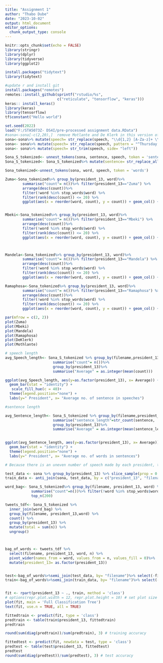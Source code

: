 ```yaml
---
title: "Assignment 1"
author: "Thabo Dube"
date: "2023-10-02"
output: html_document
editor_options: 
  chunk_output_type: console
---
```


```r
knitr::opts_chunk$set(echo = FALSE)
library(stringr)
library(dplyr)
library(tidyverse)
library(ggplot2)

install.packages("tidytext")
library(tidytext)

```

```r
#update r and install git
install.packages("remotes")
remotes::install_github(sprintf("rstudio/%s",
                        c("reticulate", "tensorflow", "keras")))
keras:: install_keras()
library(keras)
library(tensorflow)
tf$constant("Hello world")
```


```r
set.seed(2022)
load("F:/STA5073Z- DS4I/pre-processed assignment data.RData")
#sona<-sona[-c(2,20),]  remove Motlante and De Klerk in this version of data split
sona<-sona%>% mutate(speech= str_replace(speech, "\\d{1,2} [A-Za-z]+ \\d{4}", "")) # Remove dates at the start of the speech
sona<- sona%>% mutate(speech= str_replace(speech, pattern = "^Thursday, ", replacement = ""))# remove dates on 2 remaining Ramaphosa speeches 
sona<- sona%>% mutate(speech= str_trim(speech, side= "left"))

Sona_S_tokenized<- unnest_tokens(sona, sentence, speech, token = 'sentences') 
Sona_S_tokenized<- Sona_S_tokenized%>% mutate(sentence= str_replace_all(sentence, "[[:punct:]]", ""))

```


```r

Sona_tokenized<-unnest_tokens(sona, word, speech, token = 'words') 

Zuma<-Sona_tokenized%>% group_by(president_13, word)%>% 
        summarise("count"= n())%>% filter(president_13=="Zuma") %>%
        arrange(desc(count))%>%
        filter(!word %in% stop_words$word) %>%
        filter(rank(desc(count)) <= 20) %>%
        ggplot(aes(x = reorder(word, count), y = count)) + geom_col() + coord_flip() + xlab('Top 20 words used')


Mbeki<-Sona_tokenized%>% group_by(president_13, word)%>% 
        summarise("count"= n())%>% filter(president_13=="Mbeki") %>%
        arrange(desc(count))%>%
        filter(!word %in% stop_words$word) %>%
        filter(rank(desc(count)) <= 20) %>%
        ggplot(aes(x = reorder(word, count), y = count)) + geom_col() + coord_flip() + xlab('Top 20 words used')



Mandela<-Sona_tokenized%>% group_by(president_13, word)%>% 
        summarise("count"= n())%>% filter(president_13=="Mandela") %>%
        arrange(desc(count))%>%
        filter(!word %in% stop_words$word) %>%
        filter(rank(desc(count)) <= 20) %>%
        ggplot(aes(x = reorder(word, count), y = count)) + geom_col() + coord_flip() + xlab('Top 20 words used')

Ramaphosa<-Sona_tokenized%>% group_by(president_13, word)%>% 
        summarise("count"= n())%>% filter(president_13=="Ramaphosa") %>%
        arrange(desc(count))%>%
        filter(!word %in% stop_words$word) %>%
        filter(rank(desc(count)) <= 20) %>%
        ggplot(aes(x = reorder(word, count), y = count)) + geom_col() + coord_flip() + xlab('Top 20 words used')

```

```r

par(mfrow = c(2, 2))
plot(Zuma)
plot(Mbeki)
plot(Mandela)
plot(Ramaphosa)
plot(DeKlerk)
plot(Mothlante)
```

```r
# speech length
avg_Speech_length<- Sona_S_tokenized %>% group_by(filename,president_13)%>%
                      summarise("count"= n())%>%
                      group_by(president_13)%>%
                      summarise("Average" = as.integer(mean(count)))

ggplot(avg_Speech_length, aes(y=as.factor(president_13), x= Average)) + 
  geom_bar(stat = "identity") +
   scale_fill_hue(c = 40)+
  theme(legend.position="none") + 
  labs(y=" President", x= "Average no. of sentence in speeches")


```


```r
#sentence length

avg_Sentence_length<- Sona_S_tokenized %>% group_by(filename,president_13)%>%
                      summarise("sentence_length"=str_count(sentence, '\\w+'))%>%
                      group_by(president_13)%>%
                      summarise("Average" = as.integer(mean(sentence_length)))
                   

ggplot(avg_Sentence_length, aes(y=as.factor(president_13), x= Average)) + 
  geom_bar(stat = "identity") +
  theme(legend.position="none") + 
  labs(y=" President", x= "Average no. of words in sentences")
```


```r
# Because there is an uneven number of speech made by each president, the test and training are sampled proportionally to each presidents total number of speeches

test_data <- sona %>% group_by(president_13) %>% slice_sample(prop = 0.3) %>% ungroup()
train_data <- anti_join(sona, test_data, by = c("president_13", "filename"))


```


```r


word_bag<- Sona_S_tokenized%>% group_by(filename, president_13, word) %>% 
            summarise("count"=n())%>% filter(!word %in% stop_words$word)%>%
            top_n(200)

tweets_tdf<- Sona_S_tokenized %>%
  inner_join(word_bag) %>%
  group_by(filename, president_13,word) %>%
  count() %>%  
  group_by(president_13) %>%
  mutate(total = sum(n)) %>%
  ungroup()



bag_of_words <- tweets_tdf %>% 
  select(filename, president_13, word, n) %>% 
  pivot_wider(names_from = word, values_from = n, values_fill = 0)%>%
  mutate(president_13= as.factor(president_13))


test<-bag_of_words%>%semi_join(test_data, by= "filename")%>% select(-filename)
train<-bag_of_words%>%semi_join(train_data, by= "filename")%>% select(-filename)



```


```r

fit <- rpart(president_13 ~ ., train, method = 'class')
# options(repr.plot.width = 12, repr.plot.height = 10) # set plot size in the notebook
plot(fit, main = 'Full Classification Tree')
text(fit, use.n = TRUE, all = TRUE)
```

```r
fittedtrain <- predict(fit, type = 'class')
predtrain <- table(train$president_13, fittedtrain)
predtrain

round(sum(diag(predtrain))/sum(predtrain), 3) # training accuracy

fittedtest <- predict(fit, newdata = test, type = 'class')
predtest <- table(test$president_13, fittedtest)
predtest
round(sum(diag(predtest))/sum(predtest), 3) # test accuracy
```

